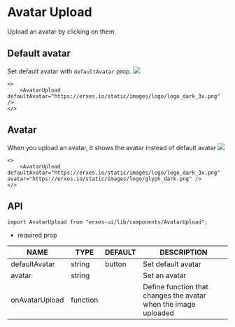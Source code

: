 
<HeroPattern />

# Avatar Upload
Upload an avatar by clicking on them.

## **Default avatar**
Set default avatar with `defaultAvatar` prop.
![](https://imagedelivery.net/5m26Aj-CutMXPPNacMs_yQ/0ed1fbdc-a75b-4b04-1f91-55a1fed20800/public)
```tsx
<>
	<AvatarUpload defaultAvatar="https://erxes.io/static/images/logo/logo_dark_3x.png" />
</>
```

## **Avatar**
When you upload an avatar, it shows the avatar instead of default avatar
![](https://imagedelivery.net/5m26Aj-CutMXPPNacMs_yQ/22577bbc-a1d3-483c-bd70-d54f3c43c200/public)
```tsx
<>
	<AvatarUpload defaultAvatar="https://erxes.io/static/images/logo/logo_dark_3x.png" avatar="https://erxes.io/static/images/logo/glyph_dark.png" />
</>
```

## **API**

```tsx
import AvatarUpload from "erxes-ui/lib/components/AvatarUpload";
```

* required prop

| NAME | TYPE | DEFAULT | DESCRIPTION |
| ---| --- | ---| --- |
| defaultAvatar  | string | button | Set default avatar |
| avatar | string | | Set an avatar |
| onAvatarUpload | function |  | Define function that changes the avatar when the image uploaded |